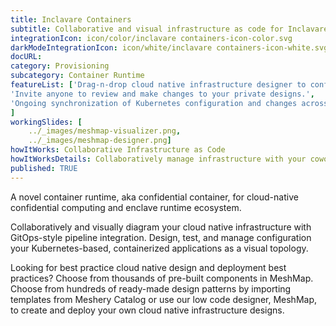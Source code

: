 ---title: Inclavare Containers  subtitle: Collaborative and visual infrastructure as code for Inclavare ContainersintegrationIcon: icon/color/inclavare containers-icon-color.svgdarkModeIntegrationIcon: icon/white/inclavare containers-icon-white.svgdocURL: category: Provisioningsubcategory: Container RuntimefeatureList: ['Drag-n-drop cloud native infrastructure designer to configure, model, and deploy your workloads','Invite anyone to review and make changes to your private designs.','Ongoing synchronization of Kubernetes configuration and changes across any number of clusters.']workingSlides: [    ../_images/meshmap-visualizer.png,    ../_images/meshmap-designer.png]howItWorks: Collaborative Infrastructure as CodehowItWorksDetails: Collaboratively manage infrastructure with your coworkers synchronously sharing the same designs.published: TRUE---<p>    A novel container runtime, aka confidential container, for cloud-native confidential computing and enclave runtime ecosystem.</p><p>    Collaboratively and visually diagram your cloud native infrastructure with GitOps-style pipeline integration. Design, test, and manage configuration your Kubernetes-based, containerized applications as a visual topology.</p><p>    Looking for best practice cloud native design and deployment best practices? Choose from thousands of pre-built components in MeshMap. Choose from hundreds of ready-made design patterns by importing templates from Meshery Catalog or use our low code designer, MeshMap, to create and deploy your own cloud native infrastructure designs.</p>